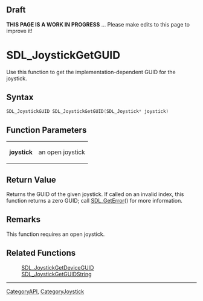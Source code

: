 == Draft ==

'''THIS PAGE IS A WORK IN PROGRESS''' ... Please make edits to this page to improve it!


= SDL_JoystickGetGUID =
Use this function to get the implementation-dependent GUID for the joystick.



== Syntax ==
<syntaxhighlight lang='c++'>
SDL_JoystickGUID SDL_JoystickGetGUID(SDL_Joystick* joystick)
</syntaxhighlight>


== Function Parameters ==
{|
|'''joystick'''
|an open joystick
|}


== Return Value ==
Returns the GUID of the given joystick.  If called on an invalid index, this function returns a zero GUID; call [[SDL_GetError]]() for more information.



== Remarks ==
This function requires an open joystick.


== Related Functions ==
:[[SDL_JoystickGetDeviceGUID]]
:[[SDL_JoystickGetGUIDString]]

----
[[CategoryAPI]], [[CategoryJoystick]]
